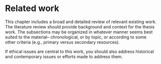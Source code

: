 # Related work

This chapter includes a broad and detailed review of relevant existing work.
The literature review should provide background and context for the thesis work.
The subsections may be organized in whatever manner seems best suited to the material--
chronological, or by topic, or according to some other criteria
(e.g., primary versus secondary resources).

If ethical issues are central to this work, you should also address historical and
contemporary issues or efforts made to address them.
